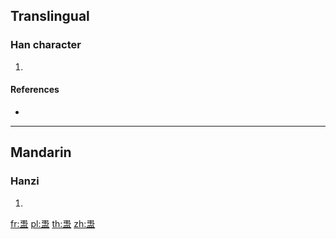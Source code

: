 {{character info/new}}
==Translingual==

===Han character===
{{Han char|rn=108|rad=皿|as=04|sn=9|four=17107|canj=NLBT|ids=⿱弔皿}}

# {{defn|Han|sort=皿04}}

====References====
* {{Han ref|kx=0793.030|dkj=22957|dj=1208.050|hdz=42558.110|uh=76C4|ud=30404|bh=CFDF|bd=53215}}

----

==Mandarin==

===Hanzi===
{{cmn-hanzi|pin=[[zhāo]] ([[zhao1]])|wg=chao<sup>1</sup>}}

# {{defn|lang=cmn|sort=皿04}}

[[fr:盄]]
[[pl:盄]]
[[th:盄]]
[[zh:盄]]